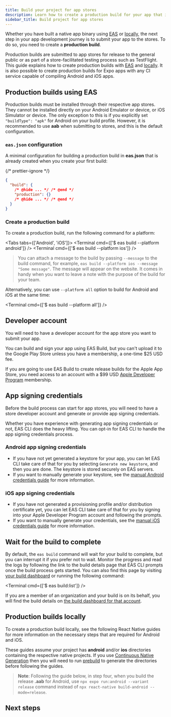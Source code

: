 ```yaml
---
title: Build your project for app stores
description: Learn how to create a production build for your app that is ready to be submitted to app stores from the command line using EAS Build.
sidebar_title: Build project for app stores
---
```



Whether you have built a native app binary using [EAS](/build/setup/) or [locally](/guides/local-app-development/), the next step in your app development journey is to submit your app to the stores. To do so, you need to create a **production build**.

Production builds are submitted to app stores for release to the general public or as part of a store-facilitated testing process such as TestFlight. This guide explains how to create production builds with [EAS](#production-builds-using-eas) and [locally](#production-builds-locally). It is also possible to create production builds for Expo apps with any CI service capable of compiling Android and iOS apps.

## Production builds using EAS

Production builds must be installed through their respective app stores. They cannot be installed directly on your Android Emulator or device, or iOS Simulator or device. The only exception to this is if you explicitly set `"buildType": "apk"` for Android on your build profile. However, it is recommended to use **aab** when submitting to stores, and this is the default configuration.

### `eas.json` configuration

A minimal configuration for building a production build in **eas.json** that is already created when you create your first build:

{/* prettier-ignore */}
```json eas.json
{
  "build": {
    /* @hide ... */ /* @end */
    "production": {}
    /* @hide ... */ /* @end */
  }
}
```

### Create a production build

To create a production build, run the following command for a platform:

<Tabs tabs={['Android', 'iOS']}>
  <Tab>
    <Terminal cmd={['$ eas build --platform android']} />
  </Tab>
  <Tab>
    <Terminal cmd={['$ eas build --platform ios']} />
  </Tab>
</Tabs>

> You can attach a message to the build by passing `--message` to the build command, for example, `eas build --platform ios --message "Some message"`. The message will appear on the website. It comes in handy when you want to leave a note with the purpose of the build for your team.

Alternatively, you can use `--platform all` option to build for Android and iOS at the same time:

<Terminal cmd={['$ eas build --platform all']} />

## Developer account

You will need to have a developer account for the app store you want to submit your app.

<Collapsible summary="Google Play Developer membership is required to distribute to the Google Play Store.">

You can build and sign your app using EAS Build, but you can't upload it to the Google Play Store unless you have a membership, a one-time $25 USD fee.

</Collapsible>

<Collapsible summary="Apple Developer Program membership is required to build for the Apple App Store.">

If you are going to use EAS Build to create release builds for the Apple App Store, you need access to an account with a $99 USD [Apple Developer Program](https://developer.apple.com/programs) membership.

</Collapsible>

## App signing credentials

Before the build process can start for app stores, you will need to have a store developer account and generate or provide app signing credentials.

Whether you have experience with generating app signing credentials or not, EAS CLI does the heavy lifting. You can opt-in for EAS CLI to handle the app signing credentials process.

### Android app signing credentials

- If you have not yet generated a keystore for your app, you can let EAS CLI take care of that for you by selecting `Generate new keystore`, and then you are done. The keystore is stored securely on EAS servers.
- If you want to manually generate your keystore, see the [manual Android credentials guide](/app-signing/local-credentials#android-credentials) for more information.

### iOS app signing credentials

- If you have not generated a provisioning profile and/or distribution certificate yet, you can let EAS CLI take care of that for you by signing into your Apple Developer Program account and following the prompts.
- If you want to manually generate your credentials, see the [manual iOS credentials guide](/app-signing/local-credentials#ios-credentials) for more information.

## Wait for the build to complete

By default, the `eas build` command will wait for your build to complete, but you can interrupt it if you prefer not to wait. Monitor the progress and read the logs by following the link to the build details page that EAS CLI prompts once the build process gets started. You can also find this page by visiting [your build dashboard](https://expo.dev/builds) or running the following command:

<Terminal cmd={['$ eas build:list']} />

If you are a member of an organization and your build is on its behalf, you will find the build details on [the build dashboard for that account](https://expo.dev/accounts/[account]/builds).

## Production builds locally

To create a production build locally, see the following React Native guides for more information on the necessary steps that are required for Android and iOS.

These guides assume your project has **android** and/or **ios** directories containing the respective native projects. If you use [Continuous Native Generation](/workflow/continuous-native-generation) then you will need to run [prebuild](/workflow/prebuild) to generate the directories before following the guides.

> **Note**: Following the guide below, in step four, when you build the release **.aab** for Android, use `npx expo run:android --variant release` command instead of `npx react-native build-android --mode=release`.

<BoxLink
  title="Publishing to Google Play Store"
  description="Learn how to publish an app to Google Play Store by following the necessary steps manually."
  Icon={BookOpen02Icon}
  href="https://reactnative.dev/docs/signed-apk-android"
/>

<BoxLink
  title="Publishing to Apple App Store"
  description="Learn how to publish an app to Apple App Store by following the necessary steps manually."
  Icon={BookOpen02Icon}
  href="https://reactnative.dev/docs/publishing-to-app-store"
/>

## Next steps

<BoxLink
  title="App Store submissions"
  description="Learn how to submit your app to app stores using EAS Submit."
  Icon={EasSubmitIcon}
  href="/deploy/submit-to-app-stores/"
/>

<BoxLink
  title="App stores best practices"
  description="Learn about the best practices for submitting your app to app stores."
  Icon={BookOpen02Icon}
  href="/distribution/app-stores/"
/>
